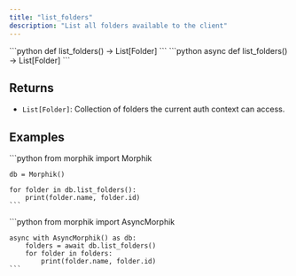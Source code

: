 ```yaml
---
title: "list_folders"
description: "List all folders available to the client"
---
```


<Tabs>
  <Tab title="Sync">
    ```python
    def list_folders() -> List[Folder]
    ```
  </Tab>
  <Tab title="Async">
    ```python
    async def list_folders() -> List[Folder]
    ```
  </Tab>
</Tabs>

## Returns

- `List[Folder]`: Collection of folders the current auth context can access.

## Examples

<Tabs>
  <Tab title="Sync">
    ```python
    from morphik import Morphik

    db = Morphik()

    for folder in db.list_folders():
        print(folder.name, folder.id)
    ```
  </Tab>
  <Tab title="Async">
    ```python
    from morphik import AsyncMorphik

    async with AsyncMorphik() as db:
        folders = await db.list_folders()
        for folder in folders:
            print(folder.name, folder.id)
    ```
  </Tab>
</Tabs>

